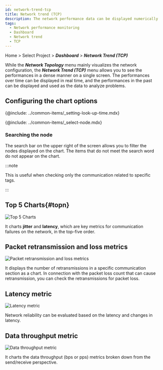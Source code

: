 ```yaml
---
id: network-trend-tcp
title: Network trend (TCP)
description: The network performance data can be displayed numerically and can be seen densely through the graph charts.
tags:
  - Network performance monitoring
  - Dashboard
  - Network trend
  - TCP
---
```


Home > Select Project > **_Dashboard_** > **_Network Trend (TCP)_**

<ImgLang img="npm-dashboard-network-trend.png" desc="Network Trend (TCP)" />

While the **_Network Topology_** menu mainly visualizes the network configuration, the **_Network Trend (TCP)_** menu allows you to see the performances in a dense manner on a single screen. The performances over time can be displayed in real time, and the performances in the past can be displayed and used as the data to analyze problems.

## Configuring the chart options

<!-- 조회 시간 설정하기-->

{@include: ../common-items/_setting-look-up-time.mdx}

<!-- 노드 선택하기-->

{@include: ../common-items/_select-node.mdx} 

### Searching the node

The search bar on the upper right of the screen allows you to filter the nodes displayed on the chart. The items that do not meet the search word do not appear on the chart.

:::note

This is useful when checking only the communication related to specific tags.

:::

## Top 5 Charts{#topn}

![Top 5 Charts](/img/npm-network-trend-top5.png)

It charts **jitter** and **latency**, which are key metrics for communication failures on the network, in the top-five order.

## Packet retransmission and loss metrics

![Packet retransmission and loss metrics](/img/npm-network-rc-lc-chart.png)

It displays the number of retransmissions in a specific communication section as a chart. In connection with the packet loss count that can cause retransmission, you can check the retransmissions for packet loss.

## Latency metric

![Latency metric](/img/npm-network-trend-jitter-latency.png)

Network reliability can be evaluated based on the latency and changes in latency.

## Data throughput metric

![Data throughput metric](/img/npm-network-trend-data-process.png)

It charts the data throughput (bps or pps) metrics broken down from the send/receive perspective. 
